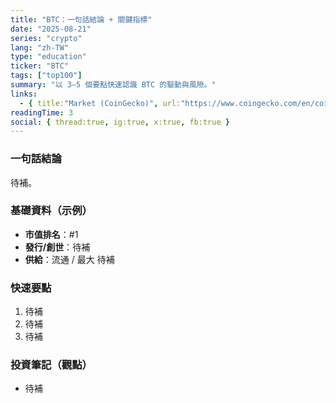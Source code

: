 ```yaml
---
title: "BTC：一句話結論 + 關鍵指標"
date: "2025-08-21"
series: "crypto"
lang: "zh-TW"
type: "education"
ticker: "BTC"
tags: ["top100"]
summary: "以 3–5 個要點快速認識 BTC 的驅動與風險。"
links:
  - { title:"Market (CoinGecko)", url:"https://www.coingecko.com/en/coins/bitcoin" }
readingTime: 3
social: { thread:true, ig:true, x:true, fb:true }
---
```



### 一句話結論
待補。

### 基礎資料（示例）
- **市值排名**：#1
- **發行/創世**：待補
- **供給**：流通 / 最大 待補

### 快速要點
1. 待補
2. 待補
3. 待補

<EmbedTradingView symbol="BINANCE:BTCUSDT" />

### 投資筆記（觀點）
- 待補
